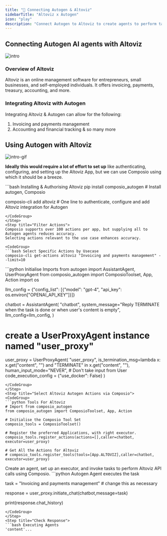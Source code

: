 ```yaml
---
title: "🚀 Connecting Autogen & Altoviz"
sidebarTitle: "Altoviz x Autogen"
icon: "play"
description: "Connect Autogen to Altoviz to create agents to perform tasks using natural language"
---
```


## Connecting Autogen AI agents with Altoviz
![intro](/media/intro.jpg)

### Overview of Altoviz

Altoviz is an online management software for entrepreneurs, small businesses, and self-employed individuals. It offers invoicing, payments, treasury, accounting, and more.

### Integrating Altoviz with Autogen

Integrating Altoviz & Autogen can allow for the following:

1. Invoicing and payments management
2. Accounting and financial tracking
& so many more

## Using Autogen with Altoviz
![intro-gif](/media/intro.gif)
<Steps>
<Step title="Setting Up the Environment">

**Ideally this would require a lot of effort to set up** like authenticating, configuring, and setting up the Altoviz App, but we can use Composio using which it should be a breeze.

<CodeGroup>
```bash Installing & Authorising Altoviz
pip install composio_autogen # Install autogen, Composio 

composio-cli add altoviz # One line to authenticate, configure and add Altoviz integration for Autogen
```
</CodeGroup>
</Step>
<Step title="Filter Actions">
Composio supports over 100 actions per app, but supplying all to Autogen agents reduces accuracy.
Selecting actions relevant to the use case enhances accuracy.

<CodeGroup>
```bash Select Specific Actions by Usecase
composio-cli get-actions altoviz "Invoicing and payments management" --limit=10
```
</CodeGroup>

</Step>
<Step title="Import Base Packages">

<CodeGroup>
```python Initialise Imports
from autogen import AssistantAgent, UserProxyAgent
from composio_autogen import ComposioToolset, App, Action
import os

llm_config = {"config_list": [{"model": "gpt-4", "api_key": os.environ["OPENAI_API_KEY"]}]}

chatbot = AssistantAgent(
    "chatbot",
    system_message="Reply TERMINATE when the task is done or when user's content is empty",
    llm_config=llm_config,
)

# create a UserProxyAgent instance named "user_proxy"
user_proxy = UserProxyAgent(
    "user_proxy",
    is_termination_msg=lambda x: x.get("content", "") and "TERMINATE" in x.get("content", ""),
    human_input_mode="NEVER", # Don't take input from User
    code_execution_config = {"use_docker": False}
)
```
</CodeGroup>
</Step>
<Step title="Select Altoviz Autogen Actions via Composio">
<CodeGroup>
```python Tools For Altoviz
# Import from composio_autogen
from composio_autogen import ComposioToolset, App, Action

# Initialise the Composio Tool Set
composio_tools = ComposioToolset()

# Register the preferred Applications, with right executor. 
composio_tools.register_actions(actions=[],caller=chatbot, executor=user_proxy)

# Get All the Actions for Altoviz
# composio_tools.register_tools(tools=[App.ALTOVIZ],caller=chatbot, executor=user_proxy) 
```
</CodeGroup>
</Step>
<Step title="Execute the Agent">
Create an agent, set up an executor, and invoke tasks to perform Altoviz API calls using Composio. 
<CodeGroup>
```python Autogen Agent executes the task

task = "Invoicing and payments management" # change this as necessary

response = user_proxy.initiate_chat(chatbot,message=task)

print(response.chat_history)
```
</CodeGroup>
</Step>
<Step title="Check Response">
```bash Executing Agents
'content'...
```
</Step>
</Steps>
